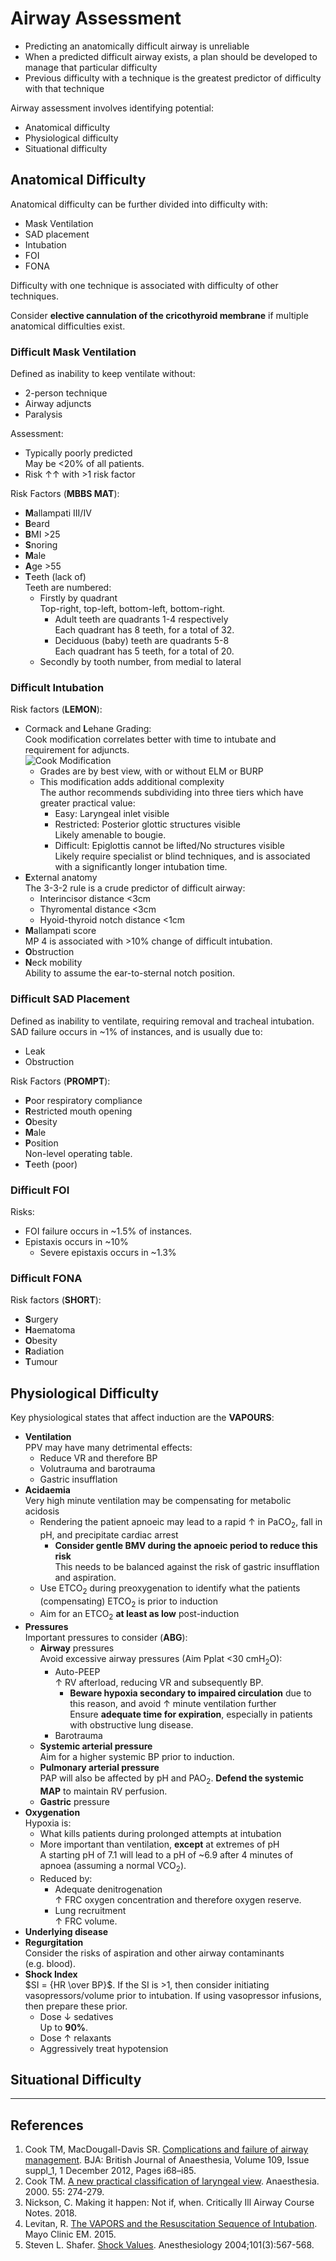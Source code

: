 # Airway Assessment

:::info
* Predicting an anatomically difficult airway is unreliable
* When a predicted difficult airway exists, a plan should be developed to manage that particular difficulty
* Previous difficulty with a technique is the greatest predictor of difficulty with that technique
:::

Airway assessment involves identifying potential:

* Anatomical difficulty
* Physiological difficulty
* Situational difficulty

## Anatomical Difficulty

Anatomical difficulty can be further divided into difficulty with:

* Mask Ventilation
* SAD placement
* Intubation
* FOI
* FONA

Difficulty with one technique is associated with difficulty of other techniques.

:::column-margin
Consider **elective cannulation of the cricothyroid membrane** if multiple anatomical difficulties exist.
:::

### Difficult Mask Ventilation

Defined as inability to keep ventilate without:

* 2-person technique
* Airway adjuncts
* Paralysis

Assessment:

* Typically poorly predicted\
May be <20% of all patients.
* Risk ↑↑ with >1 risk factor

Risk Factors (**MBBS MAT**):

* **M**allampati III/IV
* **B**eard
* **B**MI >25
* **S**noring
* **M**ale
* **A**ge >55
* **T**eeth (lack of)\
Teeth are numbered:
	* Firstly by quadrant\
	Top-right, top-left, bottom-left, bottom-right.
		* Adult teeth are quadrants 1-4 respectively\
		Each quadrant has 8 teeth, for a total of 32.
		* Deciduous (baby) teeth are quadrants 5-8\
		Each quadrant has 5 teeth, for a total of 20.
	* Secondly by tooth number, from medial to lateral


### Difficult Intubation

Risk factors (**LEMON**):

* Cormack and **L**ehane Grading:\
Cook modification correlates better with time to intubate and requirement for adjuncts.\
![Cook Modification](/resources/c&lgradecookmod.png)
	* Grades are by best view, with or without ELM or BURP
	* This modification adds additional complexity\
	The author recommends subdividing into three tiers which have greater practical value:
		* Easy: Laryngeal inlet visible
		* Restricted: Posterior glottic structures visible\
		Likely amenable to bougie.
		* Difficult: Epiglottis cannot be lifted/No structures visible\
		Likely require specialist or blind techniques, and is associated with a significantly longer intubation time.
* **E**xternal anatomy\
The 3-3-2 rule is a crude predictor of difficult airway:
	* Interincisor distance <3cm
	* Thyromental distance <3cm
	* Hyoid-thyroid notch distance <1cm
* **M**allampati score\
MP 4 is associated with >10% change of difficult intubation.
* **O**bstruction
* **N**eck mobility\
Ability to assume the ear-to-sternal notch position.


### Difficult SAD Placement

Defined as inability to ventilate, requiring removal and tracheal intubation. SAD failure occurs in ~1% of instances, and is usually due to:

* Leak
* Obstruction

Risk Factors (**PROMPT**):

* **P**oor respiratory compliance
* **R**estricted mouth opening
* **O**besity
* **M**ale
* **P**osition\
Non-level operating table.
* **T**eeth (poor)


### Difficult FOI

Risks:

* FOI failure occurs in ~1.5% of instances. 
* Epistaxis occurs in ~10%
	* Severe epistaxis occurs in ~1.3%


### Difficult FONA

Risk factors (**SHORT**):

* **S**urgery 
* **H**aematoma
* **O**besity
* **R**adiation
* **T**umour


## Physiological Difficulty

Key physiological states that affect induction are the **VAPOURS**:

* **Ventilation**\
PPV may have many detrimental effects:
	* Reduce VR and therefore BP
	* Volutrauma and barotrauma
	* Gastric insufflation
* **Acidaemia**\
Very high minute ventilation may be compensating for metabolic acidosis\
	* Rendering the patient apnoeic may lead to a rapid ↑ in PaCO~2~, fall in pH, and precipitate cardiac arrest
		* **Consider gentle BMV during the apnoeic period to reduce this risk**\
		This needs to be balanced against the risk of gastric insufflation and aspiration.
	* Use ETCO~2~ during preoxygenation to identify what the patients (compensating) ETCO~2~ is prior to induction
	* Aim for an ETCO~2~ **at least as low** post-induction
* **Pressures**\
Important pressures to consider (**ABG**):
	* **Airway** pressures\
	Avoid excessive airway pressures (Aim Pplat <30 cmH~2~O):
		* Auto-PEEP\
		↑ RV afterload, reducing VR and subsequently BP.
			* **Beware hypoxia secondary to impaired circulation** due to this reason, and avoid ↑ minute ventilation further\
			Ensure **adequate time for expiration**, especially in patients with obstructive lung disease.
		* Barotrauma
	* **Systemic arterial pressure**\
	Aim for a higher systemic BP prior to induction.
	* **Pulmonary arterial pressure**\
	PAP will also be affected by pH and PAO~2~. **Defend the systemic MAP** to maintain RV perfusion.
	* **Gastric** pressure
* **Oxygenation**\
Hypoxia is:
	* What kills patients during prolonged attempts at intubation
	* More important than ventilation, **except** at extremes of pH\
	A starting pH of 7.1 will lead to a pH of ~6.9 after 4 minutes of apnoea (assuming a normal VCO~2~).
	* Reduced by:
		* Adequate denitrogenation\
		↑ FRC oxygen concentration and therefore oxygen reserve.
		* Lung recruitment\
		↑ FRC volume.
* **Underlying disease**
* **Regurgitation**\
Consider the risks of aspiration and other airway contaminants (e.g. blood).
* **Shock Index**\
$SI = {HR \over BP}$. If the SI is >1, then consider initiating vasopressors/volume prior to intubation. If using vasopressor infusions, then prepare these prior.
	* Dose ↓ sedatives\
	Up to **90%**.
	* Dose ↑ relaxants
	* Aggressively treat hypotension


## Situational Difficulty



---

## References

1. Cook TM, MacDougall-Davis SR.  [Complications and failure of airway management](https://academic.oup.com/bja/article/109/suppl_1/i68/293543). BJA: British Journal of Anaesthesia, Volume 109, Issue suppl_1, 1 December 2012, Pages i68–i85.
2. Cook TM. [A new practical classification of laryngeal view](https://onlinelibrary.wiley.com/doi/full/10.1046/j.1365-2044.2000.01270.x). Anaesthesia. 2000. 55: 274-279. 
3. Nickson, C. Making it happen: Not if, when. Critically Ill Airway Course Notes. 2018. 
4. Levitan, R. [The VAPORS and the Resuscitation Sequence of Intubation](https://www.youtube.com/watch?v=152xArQfWyU). Mayo Clinic EM. 2015.
5. Steven L. Shafer. [Shock Values](http://anesthesiology.pubs.asahq.org/article.aspx?articleid=1942673). Anesthesiology 2004;101(3):567-568.

